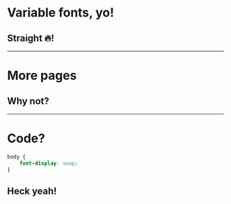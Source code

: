 


<IssuuLayout>

# Variable fonts, yo!

## Straight 🔥!

</IssuuLayout>

---

# More pages
## Why not?

---

# Code?

```css
body {
    font-display: swap;
}
```

## Heck yeah!
